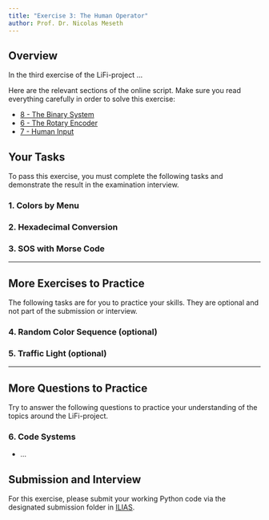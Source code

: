 ```yaml
---
title: "Exercise 3: The Human Operator"
author: Prof. Dr. Nicolas Meseth
---
```


## Overview

In the third exercise of the LiFi-project ...

Here are the relevant sections of the online script. Make sure you read everything carefully in order to solve this exercise:

-   [8 - The Binary System](https://lifi.datalit.de/lifi-project/the-binary-system)
-   [6 - The Rotary Encoder](https://lifi.datalit.de/lifi-project/the-rotary-encoder)
-   [7 - Human Input](https://lifi.datalit.de/lifi-project/human-input)

## Your Tasks

To pass this exercise, you must complete the following tasks and demonstrate the result in the examination interview.

### 1. Colors by Menu


### 2. Hexadecimal Conversion


### 3. SOS with Morse Code

------------------------------------------------------------------------

## More Exercises to Practice

The following tasks are for you to practice your skills. They are optional and not part of the submission or interview.

### 4. Random Color Sequence (optional)


### 5. Traffic Light (optional)


------------------------------------------------------------------------

## More Questions to Practice

Try to answer the following questions to practice your understanding of the topics around the LiFi-project.

### 6. Code Systems

- ...



## Submission and Interview

For this exercise, please submit your working Python code via the designated submission folder in [ILIAS](https://lms.hs-osnabrueck.de).

